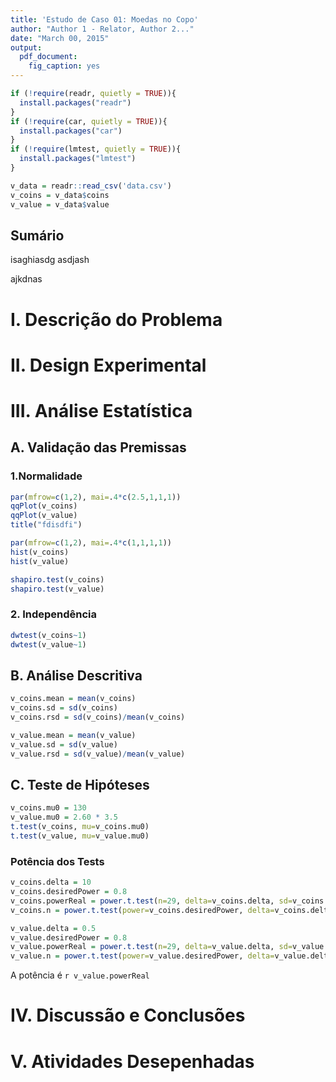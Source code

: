 ```yaml
---
title: 'Estudo de Caso 01: Moedas no Copo'
author: "Author 1 - Relator, Author 2..."
date: "March 00, 2015"
output:
  pdf_document:
    fig_caption: yes
---
```


```r
if (!require(readr, quietly = TRUE)){
  install.packages("readr")
}
if (!require(car, quietly = TRUE)){
  install.packages("car")
}
if (!require(lmtest, quietly = TRUE)){
  install.packages("lmtest")
}

v_data = readr::read_csv('data.csv')
v_coins = v_data$coins
v_value = v_data$value

```
## Sumário
isaghiasdg asdjash

ajkdnas

# I. Descrição do Problema




# II. Design Experimental



# III. Análise Estatística

## A. Validação das Premissas

### 1.Normalidade
```r
par(mfrow=c(1,2), mai=.4*c(2.5,1,1,1))
qqPlot(v_coins)
qqPlot(v_value)
title("fdisdfi")

par(mfrow=c(1,2), mai=.4*c(1,1,1,1))
hist(v_coins)
hist(v_value)

shapiro.test(v_coins)
shapiro.test(v_value)

```

### 2. Independência
```r
dwtest(v_coins~1)
dwtest(v_value~1)

```

## B. Análise Descritiva
```r
v_coins.mean = mean(v_coins)
v_coins.sd = sd(v_coins)
v_coins.rsd = sd(v_coins)/mean(v_coins)

v_value.mean = mean(v_value)
v_value.sd = sd(v_value)
v_value.rsd = sd(v_value)/mean(v_value)

```


## C. Teste de Hipóteses

```r
v_coins.mu0 = 130
v_value.mu0 = 2.60 * 3.5
t.test(v_coins, mu=v_coins.mu0)
t.test(v_value, mu=v_value.mu0)

```

### Potência dos Tests
```r
v_coins.delta = 10
v_coins.desiredPower = 0.8
v_coins.powerReal = power.t.test(n=29, delta=v_coins.delta, sd=v_coins.sd, sig.level=0.05, type="one.sample", alternative="two.sided")$power
v_coins.n = power.t.test(power=v_coins.desiredPower, delta=v_coins.delta, sd=v_coins.sd, sig.level=0.05, type="one.sample", alternative="two.sided")$n

v_value.delta = 0.5
v_value.desiredPower = 0.8
v_value.powerReal = power.t.test(n=29, delta=v_value.delta, sd=v_value.sd, sig.level=0.05, type="one.sample", alternative="two.sided")$power
v_value.n = power.t.test(power=v_value.desiredPower, delta=v_value.delta, sd=v_value.sd, sig.level=0.05, type="one.sample", alternative="two.sided")$n

```

A potência é `r v_value.powerReal`

# IV. Discussão e Conclusões


# V. Atividades Desepenhadas


